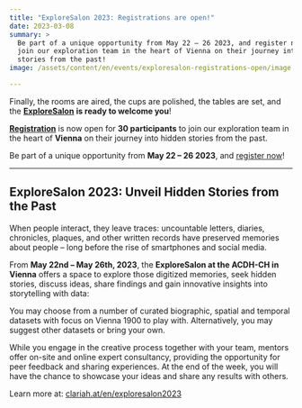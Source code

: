 ```yaml
---
title: "ExploreSalon 2023: Registrations are open!"
date: 2023-03-08
summary: >
  Be part of a unique opportunity from May 22 – 26 2023, and register now to
  join our exploration team in the heart of Vienna on their journey into hidden
  stories from the past!
image: /assets/content/en/events/exploresalon-registrations-open/image.png

---
```


Finally, the rooms are aired, the cups are polished, the tables are set, and the [**ExploreSalon**](/en/exploresalon2023/) **is ready to welcome you**!

[**Registration**](https://pretix.eu/ExploreSalon2023/Anmeldung/) is now open for **30 participants** to join our exploration team in the heart of **Vienna** on their journey into hidden stories from the past.

Be part of a unique opportunity from **May 22 – 26 2023**, and [register now](https://pretix.eu/ExploreSalon2023/Anmeldung/)!

***

## ExploreSalon 2023: Unveil Hidden Stories from the Past

When people interact, they leave traces: uncountable letters, diaries, chronicles, plaques, and other written records have preserved memories about people – long before the rise of smartphones and social media.

From **May 22nd – May 26th, 2023**, the **ExploreSalon at the ACDH-CH in Vienna** offers a space to explore those digitized memories, seek hidden stories, discuss ideas, share findings and gain innovative insights into storytelling with data:

You may choose from a number of curated biographic, spatial and temporal datasets with focus on Vienna 1900 to play with. Alternatively, you may suggest other datasets or bring your own.

While you engage in the creative process together with your team, mentors offer on-site and online expert consultancy, providing the opportunity for peer feedback and sharing experiences. At the end of the week, you will have the chance to showcase your ideas and share any results with others.

Learn more at: [clariah.at/en/exploresalon2023](/en/exploresalon2023/)
